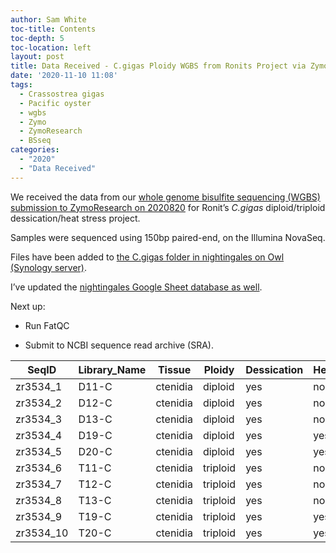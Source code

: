 ```yaml
---
author: Sam White
toc-title: Contents
toc-depth: 5
toc-location: left
layout: post
title: Data Received - C.gigas Ploidy WGBS from Ronits Project via ZymoResearch
date: '2020-11-10 11:08'
tags:
  - Crassostrea gigas
  - Pacific oyster
  - wgbs
  - Zymo
  - ZymoResearch
  - BSseq
categories:
  - "2020"
  - "Data Received"
---
```

We received the data from our [whole genome bisulfite sequencing (WGBS) submission to ZymoResearch on 2020820](https://robertslab.github.io/sams-notebook/posts/2020/2020-08-20-Samples-Submitted---Ronits-C.gigas-Diploid-and-Triploid-Ctenidia-to-ZymoResearch-for-WGBS/) for Ronit's _C.gigas_ diploid/triploid dessication/heat stress project.

Samples were sequenced using 150bp paired-end, on the Illumina NovaSeq.

Files have been added to [the C.gigas folder in nightingales on Owl (Synology server)](https://owl.fish.washington.edu/nightingales/C_gigas/).

I've updated the [nightingales Google Sheet database as well](https://docs.google.com/spreadsheets/d/1_XqIOPVHSBVGscnjzDSWUeRL7HUHXfaHxVzec-I-8Xk/edit?usp=sharing).

Next up:

- Run FatQC

- Submit to NCBI sequence read archive (SRA).


| SeqID     | Library_Name | Tissue   | Ploidy   | Dessication | Heat_Stress |
|-----------|--------------|----------|----------|-------------|-------------|
| zr3534_1  | D11-C        | ctenidia | diploid  | yes         | no          |
| zr3534_2  | D12-C        | ctenidia | diploid  | yes         | no          |
| zr3534_3  | D13-C        | ctenidia | diploid  | yes         | no          |
| zr3534_4  | D19-C        | ctenidia | diploid  | yes         | yes         |
| zr3534_5  | D20-C        | ctenidia | diploid  | yes         | yes         |
| zr3534_6  | T11-C        | ctenidia | triploid | yes         | no          |
| zr3534_7  | T12-C        | ctenidia | triploid | yes         | no          |
| zr3534_8  | T13-C        | ctenidia | triploid | yes         | no          |
| zr3534_9  | T19-C        | ctenidia | triploid | yes         | yes         |
| zr3534_10 | T20-C        | ctenidia | triploid | yes         | yes         |
